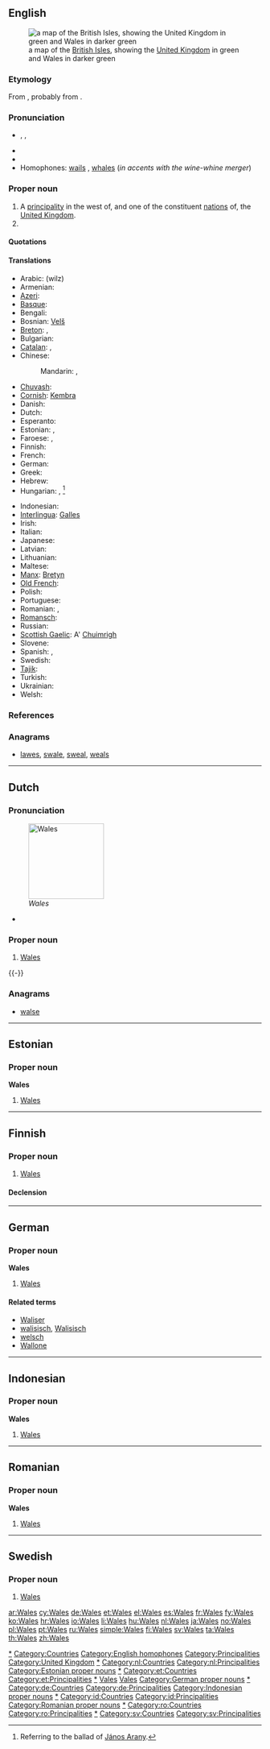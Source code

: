 {{also|wales}}
==English==
[[Image:UK wales.png|thumb|a map of the [[British Isles]], showing the [[United Kingdom]] in green and Wales in darker green]]
===Etymology===
From {{proto|Germanic|walhaz|foreigner}}, probably from {{term|Volcae}}.

===Pronunciation===
* {{a|UK|US}} {{enPR|wālz}}, {{IPA|/weɪlz/}}, {{SAMPA|/weIlz/}}
* {{audio|en-us-Wales.ogg|Audio (US)}}
* {{rhymes|eɪlz}}
* Homophones: [[wail]]s , [[whale]]s (''in accents with the wine-whine merger'')

===Proper noun===
{{en-proper noun}}

# A [[principality]] in the west of, and one of the constituent [[nation]]s of, the [[United Kingdom]].
# {{surname}}

====Quotations====
{{cite-book |title=The Oxford Illustrated Dictionary |page=949 |publisher=Oxford University Press |year=1976 |origyear=1975 |location=Great Britain |author= |passage=Wales (-lz). Principality occupying extreme W. of central southern portion of Gt Britain}}

====Translations====
{{trans-top|a constituent nation of the UK}}
* Arabic: {{Arab|[[ويلز]]}} (wilz) {{f}}
* Armenian: {{t-|hy|Ուելս|tr=Uels}}
* [[Azeri]]: {{t|az|Uels|xs=Azeri}}
* [[Basque]]: {{t+|eu|Gales|xs=Basque}}
* Bengali: {{t-|bn|ওয়েল্‌স্‌}}
* Bosnian: [[Velš]] {{m}}
* [[Breton]]: {{t+|br|Kembre|xs=Breton}}, {{t|br|Bro-Gembre|xs=Breton}}
* Bulgarian: {{t|bg|Уелс|tr=Uéls}}
* [[Catalan]]: {{t-|ca|Gal·les|m}},  {{t|ca|pais de Gal·les|m}}
* Chinese:
*: Mandarin: {{t-|cmn|威爾士|sc=Hani}}, {{t-|cmn|威尔士|tr=Wēiěrshì|sc=Hani}}
* [[Chuvash]]: {{tø|cv|Уэльс|tr=Uɛl’s|sc=Cyrl}}
* [[Cornish]]: [[Kembra]]
* Danish: {{t-|da|Wales}}
* Dutch: {{t+|nl|Wales|n}}
* Esperanto: {{t|eo|Kimrio}}
* Estonian: {{t+|et|Wales}}, {{t|et|Kõmrimaa}}
* Faroese: {{t-|fo|Wales|xs=Faroese}}, {{t-|fo|Kymru|xs=Faroese}}
* Finnish: {{t+|fi|Wales}}
* French: {{t+|fr|Pays de Galles|m}}
* German: {{t+|de|Wales|n}}
* Greek: {{t+|el|Ουαλία|f|tr=Oualía}}
* Hebrew: {{t|he|וולס|tr=vols}}
* Hungarian: {{t+|hu|Wales}},  {{t|hu|Velsz}} {{qualifier|poetic, archaic}}<ref>Referring to the ballad of [[w:János Arany|János Arany]].</ref>
{{trans-mid}}
* Indonesian: {{t-|id|Wales|xs=Indonesian}}
* [[Interlingua]]: [[Galles]]
* Irish: {{t|ga|Breatain Bheag|f|alt=an Bhreatain Bheag|xs=Irish}}
* Italian: {{t+|it|Galles}}
* Japanese: {{t+|ja|ウェールズ|tr=Wēruzu}}
* Latvian: {{t|lv|Velsa|f|xs=Latvian}}
* Lithuanian: {{t|lt|Velsas|m|xs=Lithuanian}}
* Maltese: {{t-|mt|Wales|xs=Maltese}}
* [[Manx]]: [[Bretyn]]
* [[Old French]]: {{tø|fro|Gales|f}}
* Polish: {{t+|pl|Walia|f}}
* Portuguese: {{t+|pt|País de Gales|m}}
* Romanian: {{t|ro|Ţara Galilor|f}}, {{t-|ro|Wales|n}}
* [[Romansch]]: {{t|rm|Valisa|f}}
* Russian: {{t-|ru|Уэльс|m|tr=Uɛ́l’s}}
* [[Scottish Gaelic]]: A' [[Cuimrigh|Chuimrigh]] {{f}}
* Slovene: {{t-|sl|Wales|m}}
* Spanish: {{t+|es|Gales}}, {{t-|es|País de Gales|m}}
* Swedish: {{t+|sv|Wales}}
* [[Tajik]]: {{t|tg|Уелс|sc=Cyrl|xs=Tajik}}
* Turkish: {{t+|tr|Galler}}
* Ukrainian: {{t|uk|Уельс|m|tr=Uel’s|xs=Ukrainian}}
* Welsh: {{t+|cy|Cymru|f|xs=Welsh}}
{{trans-bottom}}
{{trans-top|surname}}
{{trans-mid}}
{{trans-bottom}}

===References===
<references/>

===Anagrams===
* [[lawes#English|lawes]], [[swale#English|swale]], [[sweal#English|sweal]], [[weals#English|weals]]

[[Category:Wales|*]]
[[Category:Countries]]
[[Category:English homophones]]
[[Category:Principalities]]
[[Category:United Kingdom]]

----

==Dutch==
{{wikipedia|lang=nl}}

===Pronunciation===
[[Image:Flag of Wales.svg|thumb|150px|''Wales'']]
* {{IPA|lang=nl|/ʋeːls/}}

===Proper noun===
{{infl|nl|proper noun|g=n}}

# [[#English|Wales]]

{{-}}

===Anagrams===
* [[walse#Dutch|walse]]

[[Category:nl:Wales|*]]
[[Category:nl:Countries]]
[[Category:nl:Principalities]]

----

==Estonian==

===Proper noun===
'''Wales'''

# [[#English|Wales]]

[[Category:Estonian proper nouns]]
[[Category:et:Wales|*]]
[[Category:et:Countries]]
[[Category:et:Principalities]]

----

==Finnish==

===Proper noun===
{{infl|fi|proper noun|sort=Vales}}

# [[#English|Wales]]

====Declension====
{{fi-decl-risti|Wales|nopl=1}}

[[Category:fi:Wales|*]]
[[Category:fi:Countries|Vales]]
[[Category:fi:Principalities|Vales]]

----

==German==

===Proper noun===
'''Wales''' {{n}}

# [[#English|Wales]]

====Related terms====
* [[Waliser]]
* [[walisisch]], [[Walisisch]]
* [[welsch]]
* [[Wallone]]

[[Category:German proper nouns]]
[[Category:de:Wales|*]]
[[Category:de:Countries]]
[[Category:de:Principalities]]

----

==Indonesian==

===Proper noun===
'''Wales'''

# [[#English|Wales]]

[[Category:Indonesian proper nouns]]
[[Category:id:Wales|*]]
[[Category:id:Countries]]
[[Category:id:Principalities]]

----

==Romanian==

===Proper noun===
'''Wales'''

# [[#English|Wales]]

[[Category:Romanian proper nouns]]
[[Category:ro:Wales|*]]
[[Category:ro:Countries]]
[[Category:ro:Principalities]]

----

==Swedish==

===Proper noun===
{{infl|sv|proper noun}}

# [[#English|Wales]]

[[Category:sv:Wales|*]]
[[Category:sv:Countries]]
[[Category:sv:Principalities]]

[[ar:Wales]]
[[cy:Wales]]
[[de:Wales]]
[[et:Wales]]
[[el:Wales]]
[[es:Wales]]
[[fr:Wales]]
[[fy:Wales]]
[[ko:Wales]]
[[hr:Wales]]
[[io:Wales]]
[[li:Wales]]
[[hu:Wales]]
[[nl:Wales]]
[[ja:Wales]]
[[no:Wales]]
[[pl:Wales]]
[[pt:Wales]]
[[ru:Wales]]
[[simple:Wales]]
[[fi:Wales]]
[[sv:Wales]]
[[ta:Wales]]
[[th:Wales]]
[[zh:Wales]]
